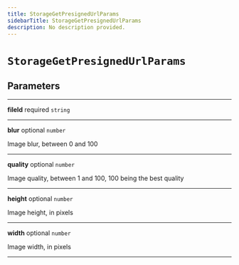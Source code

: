 ```yaml
---
title: StorageGetPresignedUrlParams
sidebarTitle: StorageGetPresignedUrlParams
description: No description provided.
---
```


# `StorageGetPresignedUrlParams`

## Parameters

---

**<span className="parameter-name">fileId</span>** <span className="optional-status">required</span> <code>string</code>

---

**<span className="parameter-name">blur</span>** <span className="optional-status">optional</span> <code>number</code>

Image blur, between 0 and 100

---

**<span className="parameter-name">quality</span>** <span className="optional-status">optional</span> <code>number</code>

Image quality, between 1 and 100, 100 being the best quality

---

**<span className="parameter-name">height</span>** <span className="optional-status">optional</span> <code>number</code>

Image height, in pixels

---

**<span className="parameter-name">width</span>** <span className="optional-status">optional</span> <code>number</code>

Image width, in pixels

---
